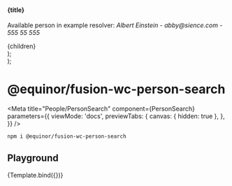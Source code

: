 


  <section>
    <h4>{title}</h4>
    <p>Available person in example resolver: <em>Albert Einstein - abby@sience.com - 555 55 555</em></p>
    <div style={{ width: '98%', maxWidth: '420px', height: '350px', margin: '3em auto' }}>
        {children}
    </div>
  </section>
);

  <div>
    <Container title="Person Search">
      <PersonSearch{...props} />
    </Container>
  </div>
);

# @equinor/fusion-wc-person-search

<Meta
  title="People/PersonSearch"
  component={PersonSearch}
  parameters={{
    viewMode: 'docs',
    previewTabs: {
      canvas: { hidden: true },
    },
  }}
/>

```sh
npm i @equinor/fusion-wc-person-search
```

## Playground

<Canvas>
  <Story name="Default" args={{
      placeholder: 'Start to type to search...',
      initialText: 'The initial text result',
      variant: 'header',
      dropdownHeight: '300px',
      leadingIcon: 'search',
    }}
    argTypes={{
      id: {
        type: 'string',
        description: 'HTML ID for component',
      },
      placeholder: {
        description: 'TextInput placeholder string',
      },
      initialText: {
        type: 'string',
        description: 'First item in dropdown before any search is done',
      },
      variant: {
        type: 'string',
        description: 'The type of Searchabledropdown to render, multiple variants for header or page usage',
        control: 'select',
        options: [
          'page', 'page-outlined', 'page-dense', 'header', 'header-filled'
        ]
      },
      dropdownHeight: {
        description: 'The scroll height for dropdown result list'
      },
      label: {
        description: 'Textinput label'
      },
      value: {
        description: 'The selected value do display in TextInput'
      },
      meta: {
        description: 'A fwc-icon name to show AFTER each list item. may also be set per result item.'
      },
      graphic: {
        description: 'A fwc-icon name to show BEFORE each list item. may also be set per result item.'
      },
      autofocus: {
        type: 'boolean',
        description: 'Flag for setting focus on textInput on component mount',
      },
      multiple: {
        description: 'Flag for selecting multiple items.'
      },
      disabled: {
        type: 'boolean',
        description: 'disabled TextInput'
      },
      selectedId: {
        type: 'string',
        description: 'The pre-selected id to higlight',
      },
    }}
    >
    {Template.bind({})}
  </Story>
</Canvas>

<ArgsTable story="Default" />
